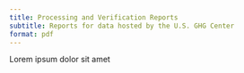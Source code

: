 ```yaml
---
title: Processing and Verification Reports
subtitle: Reports for data hosted by the U.S. GHG Center
format: pdf
---
```


Lorem ipsum dolor sit amet